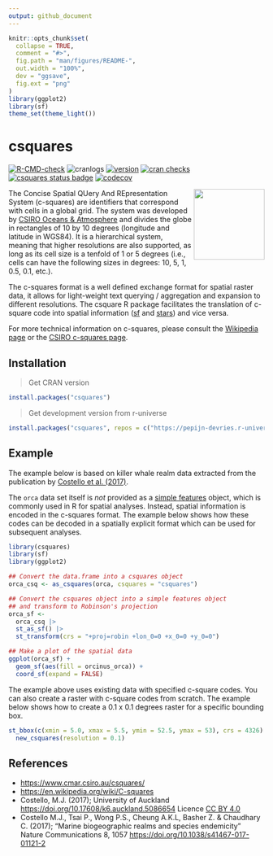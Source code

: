 ```yaml
---
output: github_document
---
```


```r
knitr::opts_chunk$set(
  collapse = TRUE,
  comment = "#>",
  fig.path = "man/figures/README-",
  out.width = "100%",
  dev = "ggsave",
  fig.ext = "png"
)
library(ggplot2)
library(sf)
theme_set(theme_light())

```

# csquares

<!-- badges: start -->
[![R-CMD-check](https://github.com/pepijn-devries/csquares/actions/workflows/R-CMD-check.yaml/badge.svg)](https://github.com/pepijn-devries/csquares/actions/workflows/R-CMD-check.yaml)
![cranlogs](https://cranlogs.r-pkg.org/badges/csquares)
[![version](https://www.r-pkg.org/badges/version/csquares)](https://CRAN.R-project.org/package=csquares)
[![cran checks](https://badges.cranchecks.info/worst/csquares.svg)](https://cran.r-project.org/web/checks/check_results_csquares.html)
[![csquares status badge](https://pepijn-devries.r-universe.dev/badges/csquares)](https://pepijn-devries.r-universe.dev/csquares)
[![codecov](https://codecov.io/gh/pepijn-devries/csquares/graph/badge.svg?token=WCN5V5KJTH)](https://codecov.io/gh/pepijn-devries/csquares)
<!-- badges: end -->

<img src="man/figures/logo.png" align="right" height="139" alt="" />

The Concise Spatial QUery And REpresentation System (c-squares) are identifiers that
correspond with cells in a global grid. The system was developed by
[CSIRO Oceans & Atmosphere](https://en.wikipedia.org/wiki/CSIRO_Oceans_and_Atmosphere) and
divides the globe in rectangles of 10 by 10 degrees (longitude and latitude in
WGS84). It is a hierarchical system, meaning that higher resolutions are also supported,
as long as its cell size is a tenfold of 1 or 5 degrees (i.e., cells can have the following
sizes in degrees: 10, 5, 1, 0.5, 0.1, etc.).

The c-squares format is a well defined exchange format for spatial raster data, it allows
for light-weight text querying / aggregation and expansion to different resolutions. The
csquare R package facilitates the translation of c-square code into spatial information
([sf](https://r-spatial.github.io/sf/) and [stars](https://r-spatial.github.io/stars/))
and vice versa.

For more technical information on c-squares, please consult the
[Wikipedia page](https://en.wikipedia.org/wiki/C-squares) or the
[CSIRO c-squares page](https://www.cmar.csiro.au/csquares/).

## Installation

> Get CRAN version
```r
install.packages("csquares")
```

> Get development version from r-universe
```r
install.packages("csquares", repos = c("https://pepijn-devries.r-universe.dev", "https://cloud.r-project.org"))
```

## Example

The example below is based on killer whale realm data extracted from the publication by
[Costello et al. (2017)](#references).

The `orca` data set itself is *not* provided as a [simple features](https://r-spatial.github.io/sf/)
object, which is commonly used in R for spatial analyses. Instead, spatial information is encoded in
the c-squares format. The example below shows how these codes can be decoded in a spatially explicit
format which can be used for subsequent analyses.

```r
library(csquares)
library(sf)
library(ggplot2)

## Convert the data.frame into a csquares object
orca_csq <- as_csquares(orca, csquares = "csquares")

## Convert the csquares object into a simple features object
## and transform to Robinson's projection
orca_sf <-
  orca_csq |>
  st_as_sf() |>
  st_transform(crs = "+proj=robin +lon_0=0 +x_0=0 +y_0=0")

## Make a plot of the spatial data
ggplot(orca_sf) +
  geom_sf(aes(fill = orcinus_orca)) +
  coord_sf(expand = FALSE)
```

The example above uses existing data with specified c-square codes. You can also
create a raster with c-square codes from scratch. The example below shows how to
create a 0.1 x 0.1 degrees raster for a specific bounding box.

```r
st_bbox(c(xmin = 5.0, xmax = 5.5, ymin = 52.5, ymax = 53), crs = 4326) |>
  new_csquares(resolution = 0.1)
```

## References

 * <https://www.cmar.csiro.au/csquares/>
 * <https://en.wikipedia.org/wiki/C-squares>
 * Costello, M.J. (2017); University of Auckland <https://doi.org/10.17608/k6.auckland.5086654>
   Licence [CC BY 4.0](https://creativecommons.org/licenses/by/4.0/)
 * Costello M.J., Tsai P., Wong P.S., Cheung A.K.L, Basher Z. & Chaudhary C. (2017);
   "Marine biogeographic realms and species endemicity" Nature Communications 8, 1057
   <https://doi.org/10.1038/s41467-017-01121-2>
